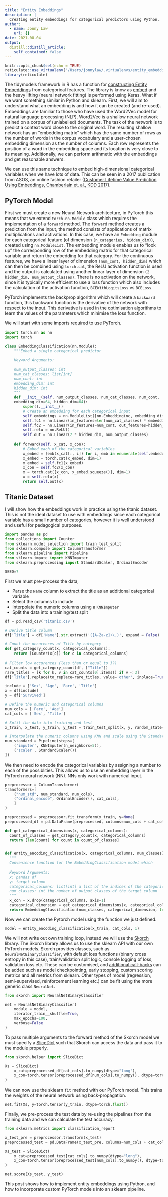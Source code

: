 ```yaml
---
title: "Entity Embeddings"
description: |
  Creating entity embeddings for categorical predictors using Python.
author:
  - name: Jonny Law
    url: {}
date: 2021-08-04
output:
  distill::distill_article:
    self_contained: false
---
```



```r
knitr::opts_chunk$set(echo = TRUE)
reticulate::use_virtualenv("/Users/jonnylaw/.virtualenvs/entity_embeddings-Xxyc6zLp/", required = TRUE)
library(reticulate)
```

The tidymodels framework in R has a function for [constructing Entity Embeddings](https://embed.tidymodels.org/articles/Applications/Tensorflow.html) from categorical features. The library is know as [embed](https://embed.tidymodels.org/) and the heavy lifting (neural network fitting) is performed using Keras. What if we want something similar in Python and sklearn. First, we will aim to understand what an embedding is and how it can be created (and re-used). Embeddings are familiar to those who have used the Word2Vec model for natural language processing (NLP). Word2Vec is a shallow neural network trained on a corpus of (unlabelled) documents. The task of the network is to predict a context word close to the original word. The resulting shallow network has an "embedding matrix" which has the same number of rows as the number of words in the corpus vocabulary and a user-chosen embedding dimension as the number of columns. Each row represents the position of a word in the embedding space and its location is very close to its meaning. Additionally, we can perform arithmetic with the embeddings and get reasonable answers. 

We can use this same technique to embed high-dimensional categorical variables when we have lots of data. This can be seen in a 2017 publication from ASOS, an online fashion retailer ([Customer Lifetime Value Prediction Using Embeddings, Chamberlain et. al., KDD 2017](https://dl.acm.org/doi/pdf/10.1145/3097983.3098123?casa_token=vh-C4PZu8fYAAAAA:RaE74OlVEY4rV_h-ntzSAC9zz6uRSlYHgHsR5Au34vbEjm5DS2GUE0o_2r5W_zGrgzv5sPUqa6c)).

## PyTorch Model

First we must create a new Neural Network architecture, in PyTorch this means that we extend `torch.nn.Module` class which requires the implementation of a `forward` method. The `forward` method creates a prediction from the input, the method consists of applications of matrix multiplications and activations. In this case, we have an `Embedding` module for each categorical feature (of dimension `(n_categories, hidden_dim)`), created using `nn.ModuleList`. The embedding module enables us to "look up" the corresponding row of the embedding matrix for that categorical variable and return the embedding for that category. For the continuous features, we have a linear layer of dimension `(num_cont, hidden_dim)` which can then be combined using `torch.cat`, the ReLU activation function is used and the output is calculated using another linear layer of dimension `(2 hidden_dim, num_output_classes)`. There is no activation on the network, since it is typically more efficient to use a loss function which also includes the calculation of the activation function, `BCEWithLogitsLoss` vs `BCELoss`.

PyTorch implements the backprop algorithm which will create a `backward` function, this backward function is the derivative of the network with respect to the input. This derivative is used in the optimisation algorithms to learn the values of the parameters which minimise the loss function.

We will start with some imports required to use PyTorch.

```python
import torch.nn as nn
import torch
```


```python
class EmbeddingClassification(nn.Module):
    """Embed a single categorical predictor
    
    Keyword Arguments:
    
    num_output_classes: int
    num_cat_classes: list[int]
    num_cont: int
    embedding_dim: int
    hidden_dim: int
    """
    def __init__(self, num_output_classes, num_cat_classes, num_cont, 
    embedding_dim=64, hidden_dim=64):
        super().__init__()
        # Create an embedding for each categorical input
        self.embeddings = nn.ModuleList([nn.Embedding(nc, embedding_dim) for nc in num_cat_classes])
        self.fc1 = nn.Linear(in_features=len(num_cat_classes) * embedding_dim, out_features=hidden_dim)
        self.fc2 = nn.Linear(in_features=num_cont, out_features=hidden_dim)
        self.relu = nn.ReLU()
        self.out = nn.Linear(2 * hidden_dim, num_output_classes)
        
    def forward(self, x_cat, x_con):
        # Embed each of the categorical variables
        x_embed = [emb(x_cat[:, i]) for i, emb in enumerate(self.embeddings)]
        x_embed = torch.cat(x_embed, dim=1)
        x_embed = self.fc1(x_embed)
        x_con = self.fc2(x_con)
        x = torch.cat([x_con, x_embed.squeeze()], dim=1)
        x = self.relu(x)
        return self.out(x)    
```

## Titanic Dataset

I will show how the embeddings work in practice using the titanic dataset. This is not the ideal dataset to use with embeddings since each categorical variable has a small number of categories, however it is well understood and useful for pedagogical purposes.

```python
import pandas as pd
from collections import Counter
from sklearn.model_selection import train_test_split
from sklearn.compose import ColumnTransformer
from sklearn.pipeline import Pipeline
from sklearn.impute import KNNImputer
from sklearn.preprocessing import StandardScaler, OrdinalEncoder

SEED=7
```

First we must pre-process the data,

* Parse the `Name` column to extract the title as an additional categorical variable
* Select the columns to include
* Interpolate the numeric columns using a `KNNImputer`
* Split the data into a training/test split

```python
df = pd.read_csv('titanic.csv')

# Derive title column
df['Title'] = df['Name'].str.extract('([A-Za-z]+\.)', expand = False)

# Count the occurences of Title by category
def get_category_count(x, categorical_columns):
    return [Counter(x[c]) for c in categorical_columns]
  
# Filter low occurences (less than or equal to 3?)
cat_counts = get_category_count(df, ["Title"])
rare_titles = [k for k, v in cat_counts[0].items() if v < 3]
df['Title'].replace(to_replace=rare_titles, value='other', inplace=True)

include = ['Sex', 'Age', 'Fare', 'Title']
x = df[include]
y = df['Survived']

# Define the numeric and categorical columns
num_cols = ['Fare', 'Age']
cat_cols = ['Sex', 'Title']

# Split the data into training and test
x_train, x_test, y_train, y_test = train_test_split(x, y, random_state=SEED)

# Interpolate the numeric columns using KNN and scale using the StandardScaler
num_standard = Pipeline(steps=[
    ('imputer', KNNImputer(n_neighbors=5)),
    ('scaler', StandardScaler())
])
```

We then need to encode the categorical variables by assigning a number to each of the possiblities. This allows us to use an embedding layer in the PyTorch neural network (NN). NNs only work with numerical input.

```python
preprocessor = ColumnTransformer(
transformers=[
    ("num_std", num_standard, num_cols),
    ("ordinal_encode", OrdinalEncoder(), cat_cols),
    ]
)

preprocessed = preprocessor.fit_transform(x_train, y=None)
preprocessed_df = pd.DataFrame(preprocessed, columns=num_cols + cat_cols)
```

```python
def get_categorical_dimensions(x, categorical_columns):
  count_of_classes = get_category_count(x, categorical_columns)
  return [len(count) for count in count_of_classes]


def entity_encoding_classification(x, categorical_columns, num_classes):
  """
  Convenience function for the EmbeddingClassification model which     
  
  Keyword Arguments:
  x: pandas df
  y: target column
  categorical_columns: list[int] a list of the indices of the categorical columns
  num_classes: int the number of output classes of the target column
  """
  x_con = x.drop(categorical_columns, axis=1)
  categorical_dimension = get_categorical_dimensions(x, categorical_columns)
  return EmbeddingClassification(num_classes, categorical_dimension, len(x_con.columns))
```

Now we can create the Pytorch model using the function we just defined.

```python
model = entity_encoding_classification(x_train, cat_cols, 1)
```

We will not write out own training loop, instead we will use the [Skorch](https://skorch.readthedocs.io) library. The Skorch library allows us to use the sklearn API with our own PyTorch models. Skorch provides classes, such as `NeuralNetBinaryClassifier`, with default loss functions (binary cross entropy in this case), train/validation split logic, console logging of loss, validation loss etc. These can be customised, and [additional call-backs](https://skorch.readthedocs.io/en/stable/user/callbacks.html) can be added such as model checkpointing, early stopping, custom scoring metrics and all metrics from sklearn. Other types of model (regression, semi-supervised, reinforcement learning etc.) can be fit using the more generic class `NeuralNet`.

```python
from skorch import NeuralNetBinaryClassifier

net = NeuralNetBinaryClassifier(
    module = model,
    iterator_train__shuffle=True, 
    max_epochs=100,
    verbose=False
)
```

To pass multiple arguments to the forward method of the Skorch model we must specify a [SliceDict](https://skorch.readthedocs.io/en/stable/user/helper.html#slicedict) such that Skorch can access the data and pass it to the module properly.

```python
from skorch.helper import SliceDict

Xs = SliceDict(
    x_cat=preprocessed_df[cat_cols].to_numpy(dtype="long"), 
    x_con=torch.tensor(preprocessed_df[num_cols].to_numpy(), dtype=torch.float)
)
```

We can now use the sklearn `fit` method with our PyTorch model. This trains the weights of the neural network using back-propagation.

```python
net.fit(Xs, y=torch.tensor(y_train, dtype=torch.float))
```

Finally, we pre-process the test data by re-using the pipelines from the training data and we can calculate the test accuracy.

```python
from sklearn.metrics import classification_report

x_test_pre = preprocessor.transform(x_test)
preprocessed_test = pd.DataFrame(x_test_pre, columns=num_cols + cat_cols)

Xs_test = SliceDict(
    x_cat=preprocessed_test[cat_cols].to_numpy(dtype="long"), 
    x_con=torch.tensor(preprocessed_test[num_cols].to_numpy(), dtype=torch.float)
)

net.score(Xs_test, y_test)
```

This post shows how to implement entity embeddings using Python, and how to incorporate custom PyTorch models into an sklearn pipeline.